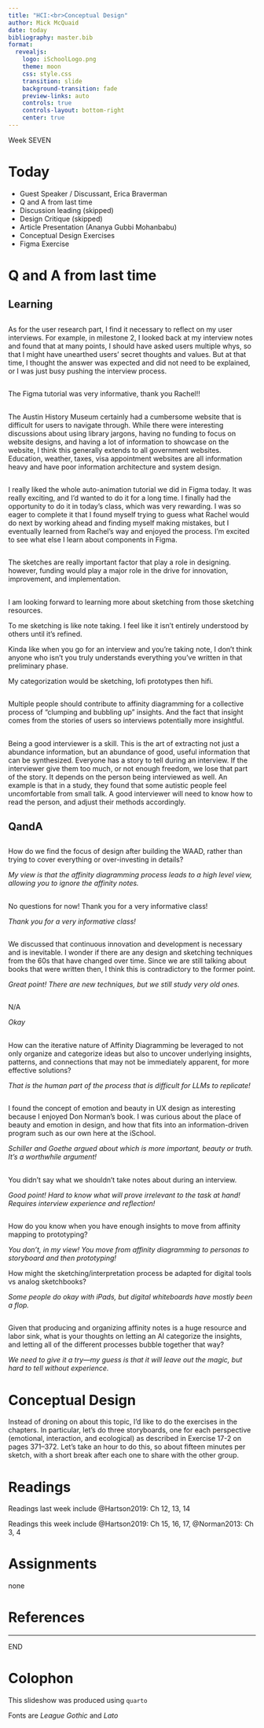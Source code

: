 ```yaml
---
title: "HCI:<br>Conceptual Design"
author: Mick McQuaid
date: today
bibliography: master.bib
format:
  revealjs:
    logo: iSchoolLogo.png
    theme: moon
    css: style.css
    transition: slide
    background-transition: fade
    preview-links: auto
    controls: true
    controls-layout: bottom-right
    center: true
---
```


::: {.r-fit-text}
Week SEVEN
:::

# Today

- Guest Speaker / Discussant, Erica Braverman
- Q and A from last time
- Discussion leading (skipped)
- Design Critique (skipped)
- Article Presentation (Ananya Gubbi Mohanbabu)
- Conceptual Design Exercises
- Figma Exercise

# Q and A from last time

## Learning

##
As for the user research part, I find it necessary to reflect on my user interviews. For example, in milestone 2, I looked back at my interview notes and found that at many points, I should have asked users multiple whys, so that I might have unearthed users' secret thoughts and values. But at that time, I thought the answer was expected and did not need to be explained, or I was just busy pushing the interview process.

##
The Figma tutorial was very informative, thank you Rachel!!

##
The Austin History Museum certainly had a cumbersome website that is difficult for users to navigate through. While there were interesting discussions about using library jargons, having no funding to focus on website designs, and having a lot of information to showcase on the website, I think this generally extends to all government websites. Education, weather, taxes, visa appointment websites are all information heavy and have poor information architecture and system design.

##
I really liked the whole auto-animation tutorial we did in Figma today. It was really exciting, and I'd wanted to do it for a long time. I finally had the opportunity to do it in today's class, which was very rewarding. I was so eager to complete it that I found myself trying to guess what Rachel would do next by working ahead and finding myself making mistakes, but I eventually learned from Rachel's way and enjoyed the process. I'm excited to see what else I learn about components in Figma.

##
The sketches are really important factor that play a role in designing. however, funding would play a major role in the drive for innovation, improvement, and implementation.

##
I am looking forward to learning more about sketching from those sketching resources.

To me sketching is like note taking. I feel like it isn't entirely understood by others until it's refined.

Kinda like when you go for an interview and you're taking note, I don't think anyone who isn't you truly understands everything you've written in that preliminary phase.

My categorization would be sketching, lofi prototypes then hifi.

##
Multiple people should contribute to affinity diagramming for a collective process of "clumping and bubbling up" insights.  And the fact that insight comes from the stories of users so interviews potentially more insightful.

##
Being a good interviewer is a skill. This is the art of extracting not just a abundance information, but an abundance of good, useful information that can be synthesized. Everyone has a story to tell during an interview. If the interviewer give them too much, or not enough freedom, we lose that part of the story. It depends on the person being interviewed as well. An example is that in a study, they found that some autistic people feel uncomfortable from small talk. A good interviewer will need to know how to read the person, and adjust their methods accordingly.

## QandA

##
How do we find the focus of design after building the WAAD, rather than trying to cover everything or over-investing in details?

*My view is that the affinity diagramming process leads to a high level view, allowing you to ignore the affinity notes.*

##
No questions for now! Thank you for a very informative class!

*Thank you for a very informative class!*

##
We discussed that continuous innovation and development is necessary and is inevitable. I wonder if there are any design and sketching techniques from the 60s that have changed over time. Since we are still talking about books that were written then, I think this is contradictory to the former point.

*Great point! There are new techniques, but we still study very old ones.*

##
N/A

*Okay*

##
How can the iterative nature of Affinity Diagramming be leveraged to not only organize and categorize ideas but also to uncover underlying insights, patterns, and connections that may not be immediately apparent, for more effective solutions?

*That is the human part of the process that is difficult for LLMs to replicate!*

##
I found the concept of emotion and beauty in UX design as interesting because I enjoyed Don Norman's book. I was curious about the place of beauty and emotion in design, and how that fits into an information-driven program such as our own here at the iSchool.

*Schiller and Goethe argued about which is more important, beauty or truth. It's a worthwhile argument!*

##
You didn't say what we shouldn't take notes about during an interview.

*Good point! Hard to know what will prove irrelevant to the task at hand! Requires interview experience and reflection!*

##
How do you know when you have enough insights to move from affinity mapping to prototyping?

*You don't, in my view! You move from affinity diagramming to personas to storyboard and then prototyping!*

How might the sketching/interpretation process be adapted for digital tools vs analog sketchbooks?

*Some people do okay with iPads, but digital whiteboards have mostly been a flop.*

##
Given that producing and organizing affinity notes is a huge resource and labor sink, what is your thoughts on letting an AI categorize the insights, and letting all of the different processes bubble together that way?

*We need to give it a try---my guess is that it will leave out the magic, but hard to tell without experience.*

# Conceptual Design
Instead of droning on about this topic, I'd like to do the exercises in the chapters. In particular, let's do three storyboards, one for each perspective (emotional, interaction, and ecological) as described in Exercise 17-2 on pages 371--372. Let's take an hour to do this, so about fifteen minutes per sketch, with a short break after each one to share with the other group.

# Readings

Readings last week include @Hartson2019: Ch 12, 13, 14

Readings this week include @Hartson2019: Ch 15, 16, 17, @Norman2013: Ch 3, 4

# Assignments
none

# References

::: {#refs}
:::

---

::: {.r-fit-text}
END
:::

# Colophon

This slideshow was produced using `quarto`

Fonts are *League Gothic* and *Lato*

